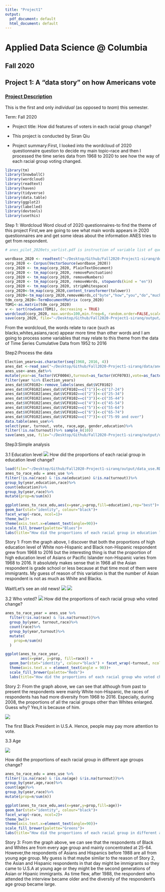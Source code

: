 ```yaml
---
title: "Project1"
output:
  pdf_document: default
  html_document: default
---
```

# Applied Data Science @ Columbia
## Fall 2020
## Project 1: A "data story" on how Americans vote

### [Project Description](doc/)
This is the first and only *individual* (as opposed to *team*) this semester. 

Term: Fall 2020

+ Project title: How did features of voters in each racial group change?
+ This project is conducted by Siran Qiu

+ Project summary:First, I looked into the wordcloud of 2020 questionnaire question to decide my main topic--race and then I processed the time series data from 1968 to 2020 to see how the way of each racial group voting changed. 

```r
library(tm)
library(SnowballC)
library(wordcloud)
library(readtext)
library(haven)
library(tidyverse)
library(data.table)
library(ggplot2)
library(labelled)
library(devtools)
library(usethis)
```

Step 1: Wordcloud
Word cloud of 2020 questionnaires-to find the theme of this project
First,we are going to see what main words appears in 2020 questionnaires are and get some ideas about the information ANES tries to get from respondent.
```r
# anes_pilot_2020ets_varlist.pdf is instruction of variable list of questionnaires and it will give us the question of each variable.

wordbase_2020 <- readtext("~/Desktop/Github/Fall2020-Project1-siranq/doc/anes_pilot_2020ets_varlist.pdf")
corp_2020 <- Corpus(VectorSource(wordbase_2020))
corp_2020 <- tm_map(corp_2020, PlainTextDocument)
corp_2020 <- tm_map(corp_2020, removePunctuation)
corp_2020 <- tm_map(corp_2020, removeNumbers)
corp_2020 <- tm_map(corp_2020, removeWords, stopwords(kind = "en"))
corp_2020 <- tm_map(corp_2020, stripWhitespace)
corp_2020<-tm_map(corp_2020,content_transformer(tolower))
corp_2020<-tm_map(corp_2020,removeWords,c("byte","how","you","do","much","would","rate","well","should","favor","neither","following","general","generally","important","int","people","often","think","where","what","please","oppose","scales","past","describe","which"))
tdm_corp_2020<-TermDocumentMatrix (corp_2020)
TDM1<-as.matrix(tdm_corp_2020)
v <- sort(rowSums(TDM1), decreasing = TRUE)
wordcloud(corp_2020, max.words=100,min.freq=6, random.order=FALSE,scale = c(1.5, 0.25))
save(corp_2020, file="~/Desktop/Github/Fall2020-Project1-siranq/output/wordcloud_use.RData")
```
From the wordcloud, the words relate to race (such as blacks,whites,asians,race) appear more time than other words and I am going to process some variables that may relate to this theme from the data of Time Series Cumulative Data from 1952 to 2016

Step2:Process the data
```r
Election_years=as.character(seq(1968, 2016, 4))
anes_dat <-read_sav("~/Desktop/Github/Fall2020-Project1-siranq/data/anes_timeseries_cdf.sav")
anes_use<-anes_dat%>%
mutate(year=as_factor(VCF0004),turnout=as_factor(VCF0703),vote=as_factor(VCF0706),race=as_factor(VCF0105a),age=as_factor(VCF0102),gender=as_factor(VCF0104),education=as_factor(VCF0110))%>%
filter(year %in% Election_years)
anes_dat$VCF0102<-remove_labels(anes_dat$VCF0102)
anes_dat$VCF0102[anes_dat$VCF0102==c("1")]<-c("17-24")
anes_dat$VCF0102[anes_dat$VCF0102==c("2")]<-c("25-34")
anes_dat$VCF0102[anes_dat$VCF0102==c("3")]<-c("35-44")
anes_dat$VCF0102[anes_dat$VCF0102==c("4")]<-c("45-54")
anes_dat$VCF0102[anes_dat$VCF0102==c("5")]<-c("55-64")
anes_dat$VCF0102[anes_dat$VCF0102==c("6")]<-c("65-74")
anes_dat$VCF0102[anes_dat$VCF0102==c("7")]<-c("75-99 and over")
data.table(anes_use%>%
select(year, turnout, vote, race,age, gender,education)%>%
filter(!is.na(turnout))%>% sample_n(10))
save(anes_use, file="~/Desktop/Github/Fall2020-Project1-siranq/output/data_use.RData")

```

Step3:Simple analysis

3.1 Education level
<img src="/Users/siranq/Desktop/GitHub/Fall2020-Project1-siranq/output/vcf0110.png">
How did the proportions of each racial group in education level change?
```r
load(file="~/Desktop/Github/Fall2020-Project1-siranq/output/data_use.RData")
anes_to_race_edu = anes_use %>%
filter(!is.na(race) & !is.na(education) &!is.na(turnout))%>% 
group_by(year,education,race)%>%
count(education)%>%
group_by(year,race)%>%
mutate(prop=n/sum(n))

ggplot(anes_to_race_edu,aes(x=year,y=prop,fill=education),rep="best")+
geom_bar(stat="identity", colour="black")+
facet_wrap(~race, ncol=1)+ 
theme_bw()+ 
theme(axis.text.x=element_text(angle=90))+
scale_fill_brewer(palette="Blues")+
labs(title="How did the proportions of each racial group in education level change")

```
Story 1:
From the graph above, I discover that both the proportions of high education level of White non-Hispanic and Black non-Hispanic respondent grew from 1968 to 2016 but the interesting thing is that the proportion of high education level of Asians or Pacific Islander non-Hispanic varies from 1968 to 2016. It absolutely makes sense that in 1968 all the Asian respondent is grade school or less because at that time most of them were immigrants. My guess of reason of this variation is that the number of Asian respondent is not as much as White and Blacks.

Wait!Let's see an old news!
<img src="/Users/siranq/Desktop/GitHub/Fall2020-Project1-siranq/output/news1image.png">
<img src="/Users/siranq/Desktop/GitHub/Fall2020-Project1-siranq/output/news1.png">


3.2 Who voted?
<img src="/Users/siranq/Desktop/GitHub/Fall2020-Project1-siranq/output/vcf0703.png">
How did the proportions of each racial group who voted change?
```r
anes_to_race_year = anes_use %>%
  filter(!is.na(race) & !is.na(turnout))%>%
  group_by(year, turnout,race)%>%
  count(race)%>%
  group_by(year,turnout)%>%
  mutate(
    prop=n/sum(n)
  )

ggplot(anes_to_race_year, 
       aes(x=year, y=prop, fill=race)) +
  geom_bar(stat="identity", colour="black") + facet_wrap(~turnout, ncol=1) + theme_bw()+
  theme(axis.text.x = element_text(angle = 90))+
  scale_fill_brewer(palette="Reds")+
  labs(title="How did the proportions of each racial group who voted change")

```
Story 2:
From the graph above, we can see that although from past to present the respondents were mainly White non-Hispanic, the races of respondents has had more diversity from 1968 to 2016. Especially, during 2008, the proportions of  all the racial groups other than Whites enlarged.
Guess why?
Yes,it is because of him.

<img src="/Users/siranq/Desktop/GitHub/Fall2020-Project1-siranq/output/image2.png">

The first Black President in U.S.A.
Hence, people may pay more attention to vote.


3.3 Age

<img src="/Users/siranq/Desktop/GitHub/Fall2020-Project1-siranq/output/vcf0102.png">


How did the proportions of each racial group in different age groups change?
```r
anes_to_race_edu = anes_use %>%
filter(!is.na(race) & !is.na(age) &!is.na(turnout))%>% 
group_by(year,age,race)%>%
count(age)%>%
group_by(year,race)%>%
mutate(prop=n/sum(n))

ggplot(anes_to_race_edu,aes(x=year,y=prop,fill=age))+
geom_bar(stat="identity", colour="black")+
facet_wrap(~race, ncol=2)+ 
theme_bw()+ 
theme(axis.text.x=element_text(angle=90))+
scale_fill_brewer(palette="Greens")+
labs(title="How did the proportions of each racial group in different age groups change")
```
Story 3:
From the graph above, we can see that the respondents of Black and Whites are from every age group and mainly concentrated at 25-64. However,the respondents of Asians and Hispanics before 1988 are all from young age group. My guess is that maybe similar to the reason of Story 2, the Asian and Hispanic respondents in that day might be immigrants so they came to U.S.A at young age or they might be the second generations of Asian or Hipanic immigrants. As time flew, after 1988, the respondent who attended the interview became older and the diversity of the respondent's age group became large.


